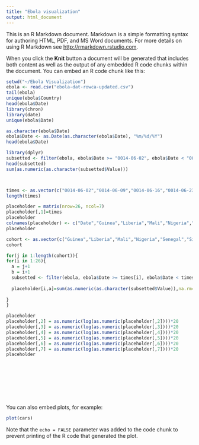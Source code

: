 ```yaml
---
title: "Ebola visualization"
output: html_document
---
```


This is an R Markdown document. Markdown is a simple formatting syntax for authoring HTML, PDF, and MS Word documents. For more details on using R Markdown see <http://rmarkdown.rstudio.com>.

When you click the **Knit** button a document will be generated that includes both content as well as the output of any embedded R code chunks within the document. You can embed an R code chunk like this:

```r
setwd("~/Ebola Visualization")
ebola <- read.csv("ebola-dat-rowca-updated.csv")
tail(ebola)
unique(ebola$Country)
head(ebola$Date)
library(chron)
library(date)
unique(ebola$Date)

as.character(ebola$Date)
ebola$Date <- as.Date(as.character(ebola$Date), "%m/%d/%Y")
head(ebola$Date)

library(dplyr)
subsetted <- filter(ebola, ebola$Date >= "0014-06-02", ebola$Date < "0014-06-09", ebola$Country=="Guinea", ebola$Category=="Cases")
head(subsetted)
sum(as.numeric(as.character(subsetted$Value)))



times <- as.vector(c("0014-06-02","0014-06-09","0014-06-16","0014-06-23","0014-06-30","0014-07-07","0014-07-14","0014-07-21","0014-07-28","0014-08-04","0014-08-11","0014-08-18","0014-08-25","0014-09-01","0014-09-08","0014-09-15","0014-09-22","0014-09-29","0014-10-06","0014-10-13","0014-10-20","0014-10-27","0014-11-03","0014-11-10","0014-11-17","0014-11-24","0014-12-01"))
length(times)

placeholder = matrix(nrow=26, ncol=7)
placeholder[,1]=times
placeholder
colnames(placeholder) <- c("Date","Guinea","Liberia","Mali","Nigeria","Senegal","Sierra Leone")
placeholder

cohort <- as.vector(c("Guinea","Liberia","Mali","Nigeria","Senegal","Sierra Leone"))
cohort

for(j in 1:length(cohort)){
for(i in 1:26){
  a = j+1
  b = i+1
  subsetted <- filter(ebola, ebola$Date >= times[i], ebola$Date < times[b], ebola$Country==cohort[j], ebola$Category=="Cases")
  
  placeholder[i,a]=sum(as.numeric(as.character(subsetted$Value)),na.rm=TRUE)
  
}
}

placeholder
placeholder[,2] = as.numeric(log(as.numeric(placeholder[,2])))*20
placeholder[,3] = as.numeric(log(as.numeric(placeholder[,3])))*20
placeholder[,4] = as.numeric(log(as.numeric(placeholder[,4])))*20
placeholder[,5] = as.numeric(log(as.numeric(placeholder[,5])))*20
placeholder[,6] = as.numeric(log(as.numeric(placeholder[,6])))*20
placeholder[,7] = as.numeric(log(as.numeric(placeholder[,7])))*20
placeholder










```

You can also embed plots, for example:

```r
plot(cars)
```

Note that the `echo = FALSE` parameter was added to the code chunk to prevent printing of the R code that generated the plot.
